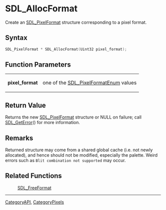 = SDL_AllocFormat =

Create an [[SDL_PixelFormat]] structure corresponding to a pixel format.

== Syntax ==

<syntaxhighlight lang='c'>
SDL_PixelFormat * SDL_AllocFormat(Uint32 pixel_format);
</syntaxhighlight>

== Function Parameters ==

{|
|'''pixel_format'''
|one of the [[SDL_PixelFormatEnum]] values
|}

== Return Value ==

Returns the new [[SDL_PixelFormat]] structure or NULL on failure; call
[[SDL_GetError]]() for more information.

== Remarks ==

Returned structure may come from a shared global cache (i.e. not newly
allocated), and hence should not be modified, especially the palette. Weird
errors such as <code>Blit combination not supported</code> may occur.

== Related Functions ==

:[[SDL_FreeFormat]]

----
[[CategoryAPI]], [[CategoryPixels]]


